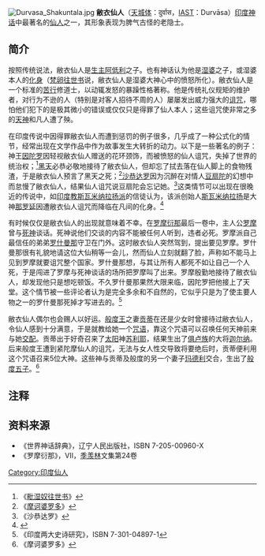 {{Infobox deity
| affiliation =  湿婆化身
| image = Durvasa’s wrath against Shakuntala.jpg
| caption = 描绘敝衣仙人诅咒婆罗多母亲的画作
| mother = {{le|阿那苏耶|Anasuya}}
| father = [[阿低利|阿低利]]
| siblings = {{le|達陀利耶|Dattatreya}}、{{le|旃陀羅 (月神)|Chandra|旃陀羅}}
| type = Hindu
| spouse = 犍陀离
}}
[[File:Durvasa_Shakuntala.jpg|thumb]]
'''敝衣仙人'''（[[天城体|天城体]]：दुर्वास，[[IAST|IAST]]：Durvāsa）[[印度神话|印度神话]]中最著名的[[仙人_(印度神话)|仙人]]之一，其形象表现为脾气古怪的老隐士。
==简介==
按照传统说法，敝衣仙人是[[生主|生主]][[阿低利|阿低利]]之子。也有神话认为他是[[湿婆|湿婆]]之子，或湿婆本人的[[化身|化身]]（[[梵卵往世书|梵卵往世书]]说，敝衣仙人是湿婆大神心中的愤怒所化）。敝衣仙人是一个标准的[[苦行|苦行]]修道士，以动辄发怒的暴躁性格著称。他是传统礼仪规矩的维护者，对行为不逊的人（特别是对客人招待不周的人）屡屡发出威力强大的[[诅咒|诅咒]]，哪怕他们犯下的是极其微小的错误或仅仅只是得罪了仙人本人；这些诅咒使非常之多的[[提婆|天神]]和凡人遭了殃。

在印度传说中因得罪敝衣仙人而遭到惩罚的例子很多，几乎成了一种公式化的情节，经常出现在文学作品中作为故事发生大转折的动力。以下是一些著名的例子：神王[[因陀罗|因陀罗]]因轻视敝衣仙人赠送的花环颈饰，而被愤怒的仙人诅咒，失掉了世界的统治权；<ref>《[[毗湿奴往世书|毗湿奴往世书]]》</ref>[[黑天|黑天]]必恭必敬地接待了敝衣仙人，但却忘了拭去落在仙人脚上的食物残渣，于是敝衣仙人预言了黑天之死；<ref>《[[摩诃婆罗多|摩诃婆罗多]]》</ref>[[沙恭达罗|沙恭达罗]]因为沉醉在对情人[[豆扇陀|豆扇陀]]的幻想中而怠慢了敝衣仙人，结果仙人诅咒说豆扇陀会忘记她。<ref>《沙恭达罗》</ref>这类情节可以出现在很晚近的传说中，如[[印度教|印度教]][[斯瓦米纳拉扬派|斯瓦米纳拉扬派]]的信徒认为，该派创始人[[斯瓦米纳拉扬|斯瓦米纳拉扬]]是大神[[那罗延|那罗延]]因遭敝衣仙人诅咒而降临在凡间的化身。<ref name="Swaminarayan Satsang">{{cite web | url= http://www.swaminarayansatsang.com/library/lordswaminarayan/literaturestory.asp?StoryID=233 | title= History of the Incarnation of Lord Shree Swaminarayan | deadurl= yes | archiveurl= https://web.archive.org/web/20090910011046/http://www.swaminarayansatsang.com/library/lordswaminarayan/literaturestory.asp?StoryID=233 | archivedate= 2009-09-10 }}</ref>

有时候仅仅是敝衣仙人的出现就意味着不幸。在[[罗摩衍那|罗摩衍那]]最后一卷中，主人公[[罗摩|罗摩]]曾与[[死神|死神]]谈话。死神说他们交谈的内容不能被任何人听到，违者必死。罗摩派自己最信任的弟弟[[罗什曼那|罗什曼那]]守卫在门外。这时敝衣仙人突然驾到，提出要见罗摩。罗什曼那很有礼貌地请这位大仙稍等一会儿，然而仙人立刻就翻了脸，声称如不能马上见到罗摩就要诅咒整个国家。罗什曼那想，与其让所有人都死不如让自己一个人死，于是闯进了罗摩与死神谈话的场所把罗摩叫了出来。罗摩殷勤地接待了敝衣仙人，却发现他只是想吃顿饭。不久罗什曼那果然大限来临，因陀罗把他接上了天堂。这个情节被一些评论者认为是完全多余和不自然的，它似乎只是为了使主要人物之一的罗什曼那死掉才写进去的。<ref>《印度两大史诗研究》，ISBN 7-301-04897-1</ref>

敝衣仙人偶尔也会赐人以好运。[[般度王|般度王]]之妻[[贡蒂|贡蒂]]在还是少女时曾接待过敝衣仙人，令仙人感到十分满意，于是就教给她一个[[咒语|咒语]]，靠这个咒语可以召唤任何天神前来与她[[交配|交配]]。贡蒂出于好奇召来了[[太阳|太阳]]神[[苏利耶|苏利耶]]，结果生出了[[俱卢族|俱卢族]]的大将[[迦尔纳|迦尔纳]]。后来般度王遭到紧陀摩仙人的诅咒，无法与女人性交导致将要绝后时，贡蒂便利用这个咒语召来5位大神。这些神与贡蒂及般度的另一个妻子[[玛德利|玛德利]]交合，生出了[[般度族|般度五子]]。<ref>《摩诃婆罗多》</ref>

==注释==
<references/>
==资料来源==
*《世界神话辞典》，辽宁人民出版社，ISBN 7-205-00960-X
*《罗摩衍那》，VII，[[季羡林|季羡林]]文集第24卷
{{印度神話}}
[[Category:印度仙人|Category:印度仙人]]